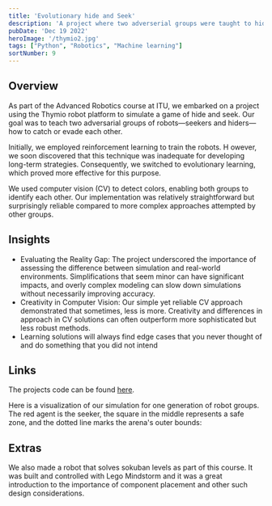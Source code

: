 ```yaml
---
title: 'Evolutionary hide and Seek'
description: 'A project where two adverserial groups were taught to hide and seek through reinforcement and evolutionary learning.'
pubDate: 'Dec 19 2022'
heroImage: '/thymio2.jpg'
tags: ["Python", "Robotics", "Machine learning"]
sortNumber: 9
---
```


## Overview
As part of the Advanced Robotics course at ITU, we embarked on a project using the Thymio robot platform to simulate a game of hide and seek.
Our goal was to teach two adversarial groups of robots—seekers and hiders—how to catch or evade each other.

Initially, we employed reinforcement learning to train the robots. H
owever, we soon discovered that this technique was inadequate for developing long-term strategies. 
Consequently, we switched to evolutionary learning, which proved more effective for this purpose.

We used computer vision (CV) to detect colors, enabling both groups to identify each other. 
Our implementation was relatively straightforward but surprisingly reliable compared to more complex approaches attempted by other groups.

## Insights

- Evaluating the Reality Gap: The project underscored the importance of assessing the difference between simulation and real-world environments. Simplifications that seem minor can have significant impacts, and overly complex modeling can slow down simulations without necessarily improving accuracy.
- Creativity in Computer Vision: Our simple yet reliable CV approach demonstrated that sometimes, less is more. Creativity and differences in approach in CV solutions can often outperform more sophisticated but less robust methods.
- Learning solutions will always find edge cases that you never thought of and do something that you did not intend

## Links
The projects code can be found [here](https://github.com/madswolf/Advanced-Robotics).

Here is a visualization of our simulation for one generation of robot groups. 
The red agent is the seeker, the square in the middle represents a safe zone, and the dotted line marks the arena's outer bounds:
<YouTube id="https://youtu.be/y-TpExDqhPk" />

## Extras
We also made a robot that solves sokuban levels as part of this course. 
It was built and controlled with Lego Mindstorm and it was a great introduction to the importance of component placement and other such design considerations.
<YouTube id="https://youtu.be/FTeq8sPyPLM" />